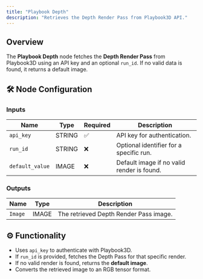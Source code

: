 ```yaml
---
title: "Playbook Depth"
description: "Retrieves the Depth Render Pass from Playbook3D API."
---
```


## Overview

The **Playbook Depth** node fetches the **Depth Render Pass** from Playbook3D using an API key and an optional `run_id`. If no valid data is found, it returns a default image.

## 🛠️ Node Configuration

### **Inputs**
| Name         | Type   | Required | Description |
|-------------|--------|----------|--------------------------------|
| `api_key`   | STRING | ✅        | API key for authentication. |
| `run_id`    | STRING | ❌        | Optional identifier for a specific run. |
| `default_value` | IMAGE | ❌        | Default image if no valid render is found. |

### **Outputs**
| Name   | Type   | Description |
|--------|--------|--------------------------------|
| `Image` | IMAGE | The retrieved Depth Render Pass image. |

## ⚙️ Functionality

- Uses `api_key` to authenticate with Playbook3D.
- If `run_id` is provided, fetches the Depth Pass for that specific render.
- If no valid render is found, returns the **default image**.
- Converts the retrieved image to an RGB tensor format.
